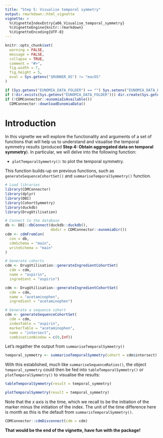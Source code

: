 ---
title: "Step 5: Visualise temporal symmetry"
output: rmarkdown::html_vignette
vignette: >
  %\VignetteIndexEntry{a06_Visualise_temporal_symmetry}
  %\VignetteEngine{knitr::rmarkdown}
  %\VignetteEncoding{UTF-8}
---

```{r, include = FALSE}
knitr::opts_chunk$set(
  warning = FALSE,
  message = FALSE,
  collapse = TRUE,
  comment = "#>",
  fig.width = 7,
  fig.height = 5,
  eval = Sys.getenv("$RUNNER_OS") != "macOS"
)
```

```{r, include = FALSE}
if (Sys.getenv("EUNOMIA_DATA_FOLDER") == "") Sys.setenv("EUNOMIA_DATA_FOLDER" = tempdir())
if (!dir.exists(Sys.getenv("EUNOMIA_DATA_FOLDER"))) dir.create(Sys.getenv("EUNOMIA_DATA_FOLDER"))
if (!CDMConnector::eunomiaIsAvailable()) 
  CDMConnector::downloadEunomiaData()
```

# Introduction
In this vignette we will explore the functionality and arguments of a set of functions that will help us to understand and visualise the temporal symmetry results (produced **Step 4: Obtain aggregated data on temporal symmetry**). In particular, we will delve into the following function:

- `plotTemporalSymmetry()`: to plot the temporal symmetry.

This function builds-up on previous functions, such as `generateSequenceCohortSet()` and `summariseTemporalSymmetry()` function.

```{r message= FALSE, warning=FALSE, include=FALSE}
# Load libraries
library(CDMConnector)
library(dplyr)
library(DBI)
library(CohortSymmetry)
library(duckdb)
library(DrugUtilisation)

# Connect to the database
db <- DBI::dbConnect(duckdb::duckdb(), 
                     dbdir = CDMConnector::eunomiaDir())
cdm <- cdmFromCon(
  con = db,
  cdmSchema = "main",
  writeSchema = "main"
)

# Generate cohorts
cdm <- DrugUtilisation::generateIngredientCohortSet(
  cdm = cdm,
  name = "aspirin",
  ingredient = "aspirin")

cdm <- DrugUtilisation::generateIngredientCohortSet(
  cdm = cdm,
  name = "acetaminophen",
  ingredient = "acetaminophen")

# Generate a sequence cohort
cdm <- generateSequenceCohortSet(
  cdm = cdm,
  indexTable = "aspirin",
  markerTable = "acetaminophen",
  name = "intersect",
  combinationWindow = c(0,Inf))
```

Let's regather the output from `summariseTemporalSymmetry()`

```{r message= FALSE, warning=FALSE}
temporal_symmetry <- summariseTemporalSymmetry(cohort = cdm$intersect)
```

With this established, much like `summariseSequenceRatios()`, the object `temporal_symmetry` could then be fed into `tableTemporalSymmetry()` or `plotTemporalSymmetry()` to visualise the results:

```{r message= FALSE, warning=FALSE}
tableTemporalSymmetry(result = temporal_symmetry)
```

```{r message= FALSE, warning=FALSE}
plotTemporalSymmetry(result = temporal_symmetry)
```
Note that the $x$ axis is the time, which we recall to be the initiation of the marker minus the initiation of the index. The unit of the time difference here is month as this is the default from `summarisTemporalSymmetry()`. 

```{r message= FALSE, warning=FALSE, eval=FALSE}
CDMConnector::cdmDisconnect(cdm = cdm)
```

**That would be the end of the vignette, have fun with the package!**
